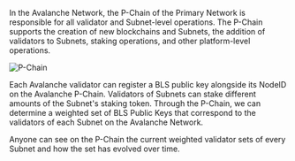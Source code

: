 In the Avalanche Network, the P-Chain of the Primary Network is responsible for all validator and Subnet-level operations. The P-Chain supports the creation of new blockchains and Subnets, the addition of validators to Subnets, staking operations, and other platform-level operations. 

![P-Chain](/course-images/primary-network/p-chain.png)

Each Avalanche validator can register a BLS public key alongside its NodeID on the Avalanche P-Chain. Validators of Subnets can stake different amounts of the Subnet's staking token. Through the P-Chain, we can determine a weighted set of BLS Public Keys that correspond to the validators of each Subnet on the Avalanche Network.

Anyone can see on the P-Chain the current weighted validator sets of every Subnet and how the set has evolved over time.